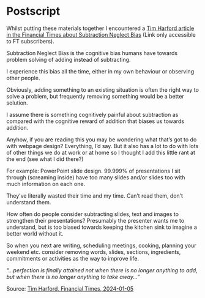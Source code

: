 # Postscript {#sec-postscript .unnumbered}

Whilst putting these materials together I encountered a [Tim Harford article in the Financial Times about Subtraction Neglect Bias](https://www.ft.com/content/eb616ad3-e680-4161-9e20-53c4607cb609) (Link only accessible to FT subscribers).

Subtraction Neglect Bias is the cognitive bias humans have towards problem solving of adding instead of subtracting.

I experience this bias all the time, either in my own behaviour or observing other people.

Obviously, adding something to an existing situation is often the right way to solve a problem, but frequently removing something would be a better solution.

I assume there is something cognitively painful about subtraction as compared with the cognitive reward of addition that biases us towards addition.

Anyhow, if you are reading this you may be wondering what that's got to do with webpage design? Everything, I'd say. But it also has a lot to do with lots of other things we do at work or at home so I thought I add this little rant at the end (see what I did there?)

For example: PowerPoint slide design. 99.999% of presentations I sit through (screaming inside) have too many slides and/or slides too with much information on each one.

They've literally wasted their time and my time. Can't read them, don't understand them.

How often do people consider subtracting slides, text and images to strengthen their presentations? Presumably the presenter wants me to understand, but is too biased towards keeping the kitchen sink to imagine a better world without it.

So when you next are writing, scheduling meetings, cooking, planning your weekend etc. consider removing words, slides, sections, ingredients, commitments or activities as the way to improve life.

::: {.callout-tip title="Antoine de Saint-Exupéry, 1939" icon="true" appearance="simple"}
*"...perfection is finally attained not when there is no longer anything to add, but when there is no longer anything to take away..."*

Source: [Tim Harford, Financial Times, 2024-01-05](https://www.ft.com/content/eb616ad3-e680-4161-9e20-53c4607cb609)
:::
